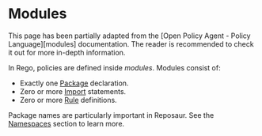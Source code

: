 
# Modules

<Callout emoji="ℹ">
  This page has been partially adapted from the [Open Policy Agent - Policy
  Language][modules] documentation. The reader is recommended to check it out
  for more in-depth information.
</Callout>

In Rego, policies are defined inside _modules_. Modules consist of:

- Exactly one [Package][packages] declaration.
- Zero or more [Import][imports] statements.
- Zero or more [Rule][rules] definitions.

Package names are particularly important in Reposaur. See the [Namespaces](/policy/namespaces)
section to learn more.

[modules]: https://www.openpolicyagent.org/docs/latest/policy-language/#modules
[packages]: https://www.openpolicyagent.org/docs/latest/policy-language/#packages
[imports]: https://www.openpolicyagent.org/docs/latest/policy-language/#imports
[rules]: https://www.openpolicyagent.org/docs/latest/policy-language/#rules
